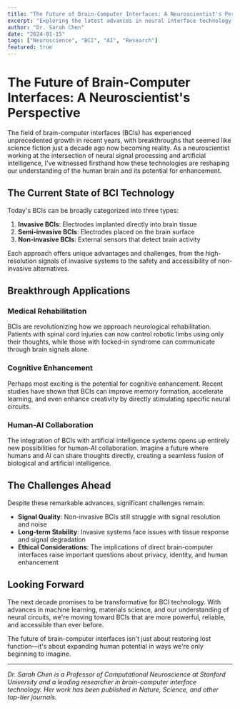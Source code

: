 ```yaml
---
title: "The Future of Brain-Computer Interfaces: A Neuroscientist's Perspective"
excerpt: "Exploring the latest advances in neural interface technology and their implications for human cognition and AI development."
author: "Dr. Sarah Chen"
date: "2024-01-15"
tags: ["Neuroscience", "BCI", "AI", "Research"]
featured: true
---
```


# The Future of Brain-Computer Interfaces: A Neuroscientist's Perspective

The field of brain-computer interfaces (BCIs) has experienced unprecedented growth in recent years, with breakthroughs that seemed like science fiction just a decade ago now becoming reality. As a neuroscientist working at the intersection of neural signal processing and artificial intelligence, I've witnessed firsthand how these technologies are reshaping our understanding of the human brain and its potential for enhancement.

## The Current State of BCI Technology

Today's BCIs can be broadly categorized into three types:

1. **Invasive BCIs**: Electrodes implanted directly into brain tissue
2. **Semi-invasive BCIs**: Electrodes placed on the brain surface
3. **Non-invasive BCIs**: External sensors that detect brain activity

Each approach offers unique advantages and challenges, from the high-resolution signals of invasive systems to the safety and accessibility of non-invasive alternatives.

## Breakthrough Applications

### Medical Rehabilitation
BCIs are revolutionizing how we approach neurological rehabilitation. Patients with spinal cord injuries can now control robotic limbs using only their thoughts, while those with locked-in syndrome can communicate through brain signals alone.

### Cognitive Enhancement
Perhaps most exciting is the potential for cognitive enhancement. Recent studies have shown that BCIs can improve memory formation, accelerate learning, and even enhance creativity by directly stimulating specific neural circuits.

### Human-AI Collaboration
The integration of BCIs with artificial intelligence systems opens up entirely new possibilities for human-AI collaboration. Imagine a future where humans and AI can share thoughts directly, creating a seamless fusion of biological and artificial intelligence.

## The Challenges Ahead

Despite these remarkable advances, significant challenges remain:

- **Signal Quality**: Non-invasive BCIs still struggle with signal resolution and noise
- **Long-term Stability**: Invasive systems face issues with tissue response and signal degradation
- **Ethical Considerations**: The implications of direct brain-computer interfaces raise important questions about privacy, identity, and human enhancement

## Looking Forward

The next decade promises to be transformative for BCI technology. With advances in machine learning, materials science, and our understanding of neural circuits, we're moving toward BCIs that are more powerful, reliable, and accessible than ever before.

The future of brain-computer interfaces isn't just about restoring lost function—it's about expanding human potential in ways we're only beginning to imagine.

---

*Dr. Sarah Chen is a Professor of Computational Neuroscience at Stanford University and a leading researcher in brain-computer interface technology. Her work has been published in Nature, Science, and other top-tier journals.*

